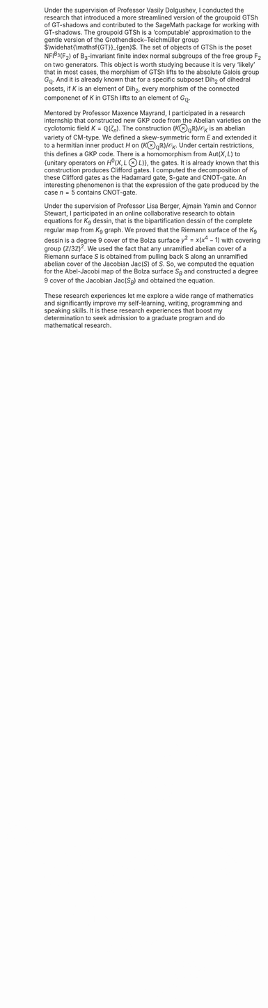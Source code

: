 <style>
.watermark {
    position: fixed; top: 50%; left: 50%;
    transform: translate(-50%, -50%) rotate(-45deg);
    z-index: 1000;
    font-size: 100px; font-weight: bold; color: #ccc; opacity: 0.005; }
</style>

<div class="watermark">&copy; Copyright 2025, Yanshu Wang</div>

Under the supervision of Professor Vasily Dolgushev, I conducted the research that introduced a more streamlined version of the groupoid $\mathsf{GTSh}$ of $\mathsf{GT}$-shadows and contributed to the SageMath package for working with $\mathsf{GT}$-shadows. The groupoid $\mathsf{GTSh}$ is a ‘computable’ approximation to the gentle version of the Grothendieck–Teichmüller group $\widehat{\mathsf{GT}}_{gen}$. The set of objects of $\mathsf{GTSh}$ is the poset $\mathsf{NFI}^{\mathrm{B}_3}(\mathrm{F}_2)$ of $\mathrm{B}_3$-invariant finite index normal subgroups of the free 
group $\mathrm{F}_2$ on two generators. This object is worth studying because it is very ‘likely’ that in most cases, the morphism of $\mathsf{GTSh}$ lifts to the absolute Galois group $G_{\mathbb{Q}}$. And it is already known that for a specific subposet $\mathsf{Dih}_2$ of dihedral posets, if $K$ is an element of $\mathsf{Dih}_2$, every morphism of the connected componenet of $K$ in $\mathsf{GTSh}$ lifts to an element of $G_{\mathbb{Q}}$.

Mentored by Professor Maxence Mayrand, I participated in a research internship that constructed new GKP code from the Abelian varieties on the cyclotomic field $K = \mathbb{Q}(\zeta_n)$. The construction $(K \otimes_{\mathbb{Q}}\mathbb{R})/\mathcal{O}_K$ is an abelian variety of CM-type. We defined a skew-symmetric form $E$ and extended it to a hermitian inner product $H$ on $(K \otimes_{\mathbb{Q}}\mathbb{R})/\mathcal{O}_K$. Under certain restrictions, this defines a GKP code. There is a homomorphism from $\mathrm{Aut}(X,L)$ to $\{\text{unitary operators on }H^0(X,L\otimes L)\}$, the gates. It is already known that this construction produces Clifford gates. I computed the decomposition of these Clifford gates as the Hadamard gate, S-gate and CNOT-gate. An interesting phenomenon is that the expression of the gate produced by the case $n=5$ contains CNOT-gate.

Under the supervision of Professor Lisa Berger, Ajmain Yamin and Connor Stewart, I participated in an online collaborative research to obtain equations for $K_9$ dessin, that is the bipartification dessin of the complete regular map from $K_9$ graph. We proved that the Riemann surface of the $K_9$ dessin is a degree $9$ cover of the Bolza surface $y^2=x(x^4-1)$ with covering group $(\mathbb{Z}/3\mathbb{Z})^2$. We used the fact that any unramified abelian cover of a Riemann surface $S$ is obtained from pulling back S along an unramified abelian cover of the Jacobian $\mathrm{Jac}(S)$ of $S$. So, we computed the equation for the Abel-Jacobi map of the Bolza surface $S_B$ and constructed a degree $9$ cover of the Jacobian $\mathrm{Jac}(S_B)$ and obtained the equation. 

These research experiences let me explore a wide range of mathematics and significantly improve my self-learning, writing, programming and speaking skills. It is these research experiences that boost my determination to seek admission to a graduate program and do mathematical research.
